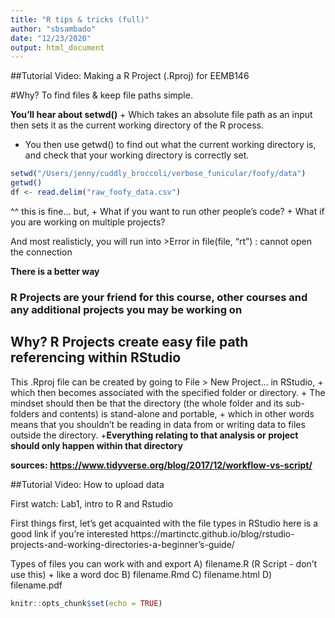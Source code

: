 ```yaml
---
title: "R tips & tricks (full)"
author: "sbsambado"
date: "12/23/2020"
output: html_document
---
```


##Tutorial Video: Making a R Project (.Rproj) for EEMB146

#Why? To find files & keep file paths simple.

**You'll hear about setwd()**
+ Which takes an absolute file path as an input then sets it as the current working directory of the R process.

+ You then use getwd() to find out what the current working directory is, and check that your working directory is correctly set.

```r
setwd("/Users/jenny/cuddly_broccoli/verbose_funicular/foofy/data")
getwd()
df <- read.delim("raw_foofy_data.csv")
```

^^ this is fine... but,
+ What if you want to run other people's code?
+ What if you are working on multiple projects?

And most realisticly, you will run into 
>Error in file(file, "rt") : cannot open the connection

**There is a better way**

### R Projects are your friend for this course, other courses and any additional projects you may be working on

## Why? R Projects create easy file path referencing within RStudio

This .Rproj file can be created by going to File > New Project… in RStudio, 
+ which then becomes associated with the specified folder or directory. 
+ The mindset should then be that the directory (the whole folder and its sub-folders and contents) is stand-alone and portable, 
+ which in other words means that you shouldn’t be reading in data from or writing data to files outside the directory. 
+**Everything relating to that analysis or project should only happen within that directory**


**sources: <https://www.tidyverse.org/blog/2017/12/workflow-vs-script/>**



##Tutorial Video: How to upload data




First watch: Lab1, intro to R and Rstudio


First things first, let's get acquainted with the file types in RStudio
here is a good link if you're interested
https://martinctc.github.io/blog/rstudio-projects-and-working-directories-a-beginner's-guide/

Types of files you can work with and export
A) filename.R (R Script - don't use this)
+ like a word doc 
B) filename.Rmd
C) filename.html
D) filename.pdf

```r
knitr::opts_chunk$set(echo = TRUE)
```
